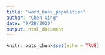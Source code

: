 ```yaml
---
title: "word_bank_population"
author: "Chen Xing"
date: "9/28/2020"
output: html_document
---
```


```r
knitr::opts_chunk$set(echo = TRUE)
```


